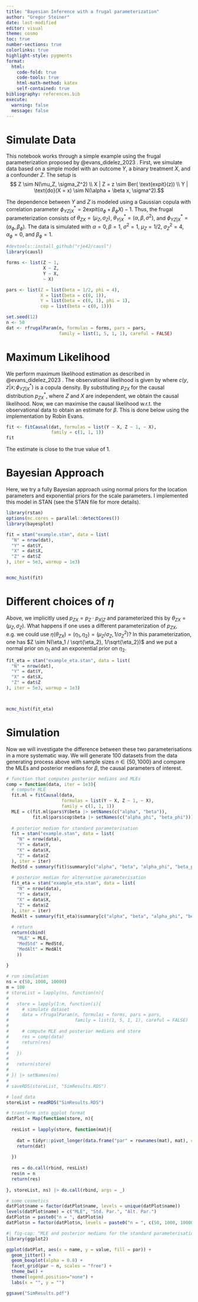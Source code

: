 ```yaml
---
title: "Bayesian Inference with a frugal parameterization"
author: "Gregor Steiner"
date: last-modified
editor: visual
theme: cosmo
toc: true  
number-sections: true
colorlinks: true
highlight-style: pygments
format:
  html: 
    code-fold: true
    code-tools: true
    html-math-method: katex
    self-contained: true
bibliography: references.bib
execute: 
  warning: false
  message: false
---
```


# Simulate Data

This notebook works through a simple example using the frugal parameterization proposed by @evans_didelez_2023 . First, we simulate data based on a simple model with an outcome $Y$, a binary treatment $X$, and a confounder $Z$. The setup is $$ Z \sim N(\mu_Z, \sigma_Z^2) \\
X | Z = z \sim Ber( \text{expit}(z)) \\
Y | \text{do}(X = x) \sim N(\alpha + \beta x, \sigma^2).$$

The dependence between $Y$ and $Z$ is modeled using a Gaussian copula with correlation parameter $\phi_{YZ|X}^* = 2 \text{expit}(\alpha_{\phi} + \beta_{\phi} X) - 1$. Thus, the frugal parameterization consists of $\theta_{ZX} = (\mu_Z, \sigma_Z)$, $\theta_{Y|X}^* = (\alpha, \beta, \sigma^2)$, and $\phi_{YZ|X}^* = (\alpha_\phi, \beta_\phi)$. The data is simulated with $\alpha = 0, \beta = 1$, $\sigma^2 = 1$, $\mu_Z = 1/2$, $\sigma_Z^2 = 4$, $\alpha_{\phi} = 0$, and $\beta_{\phi} = 1$.

```r
#devtools::install_github("rje42/causl")
library(causl)

forms <- list(Z ~ 1, 
              X ~ Z,
              Y ~ X, 
              ~ X)

pars <- list(Z = list(beta = 1/2, phi = 4),
             X = list(beta = c(0, 1)),
             Y = list(beta = c(0, 1), phi = 1),
             cop = list(beta = c(0, 1)))

set.seed(12)
n <- 50
dat <- rfrugalParam(n, formulas = forms, pars = pars, 
                    family = list(1, 5, 1, 1), careful = FALSE)


```

# Maximum Likelihood

We perform maximum likelihood estimation as described in @evans_didelez_2023 . The observational likelihood is given by \begin{align*}
    p_{ZXY}(z, x, y | \theta^*) &= p_{ZX}(z, x | \theta_{ZX}) p_{Y|ZX}^*(y|z, x; \theta_{Y|X}^*, \phi_{YZ | X}^*) \\
    &= p_{ZX}(z, x | \theta_{ZX}) p_{Y|X}^*(y | x; \theta_{Y|X}^*) c(y, z| x; \phi_{YZ | X}^*),
\end{align*} where $c(y, z| x; \phi_{YZ | X}^*)$ is a copula density. By substituting $p_{ZX}$ for the causal distribution $p_{ZX}^*$, where $Z$ and $X$ are independent, we obtain the causal likelihood. Now, we can maximise the causal likelihood w.r.t. the observational data to obtain an estimate for $\beta$. This is done below using the implementation by Robin Evans.

```r
fit <- fitCausal(dat, formulas = list(Y ~ X, Z ~ 1, ~ X),
                 family = c(1, 1, 1))
fit
```

The estimate is close to the true value of 1.

# Bayesian Approach

Here, we try a fully Bayesian approach using normal priors for the location parameters and exponential priors for the scale parameters. I implemented this model in STAN (see the STAN file for more details).

```r
library(rstan)
options(mc.cores = parallel::detectCores())
library(bayesplot)

fit = stan("example.stan", data = list(
  "N" = nrow(dat),
  "Y" = dat$Y,
  "X" = dat$X,
  "Z" = dat$Z
), iter = 5e3, warmup = 1e3)


mcmc_hist(fit)

```

# Different choices of $\eta$

Above, we implicitly used $p_{ZX} = p_Z \cdot p_{X|Z}$ and parameterized this by $\theta_{ZX} = (\mu_Z, \sigma_Z)$. What happens if one uses a different parameterization of $p_{ZX}$, e.g. we could use $\eta(\theta_{ZX}) = (\eta_1, \eta_2) = (\mu_Z / \sigma_Z, 1 / \sigma_Z^2)$? In this parameterization, one has $Z \sim N(\eta_1 / \sqrt{\eta_2}, 1/\sqrt{\eta_2})$ and we put a normal prior on $\eta_1$ and an exponential prior on $\eta_2$.

```r
fit_eta = stan("example_eta.stan", data = list(
  "N" = nrow(dat),
  "Y" = dat$Y,
  "X" = dat$X,
  "Z" = dat$Z
), iter = 5e3, warmup = 1e3)



mcmc_hist(fit_eta)

```

# Simulation

Now we will investigate the difference between these two parameterisations in a more systematic way. We will generate 100 datasets from the data generating process above with sample sizes $n \in \{50, 1000\}$ and compare the MLEs and posterior medians for $\beta$, the causal parameters of interest.

```r
# function that computes posterior medians and MLEs
comp = function(data, iter = 1e3){
  # compute MLE
  fit.ml = fitCausal(data,
                     formulas = list(Y ~ X, Z ~ 1, ~ X),
                     family = c(1, 1, 1))
  MLE = c(fit.ml$pars$Y$beta |> setNames(c("alpha", "beta")),
          fit.ml$pars$cop$beta |> setNames(c("alpha_phi", "beta_phi")))
  
  # posterior median for standard parameterisation
  fit = stan("example.stan", data = list(
    "N" = nrow(data),
    "Y" = data$Y,
    "X" = data$X,
    "Z" = data$Z
  ), iter = iter)
  MedStd = summary(fit)$summary[c("alpha", "beta", "alpha_phi", "beta_phi"), "50%"]
  
  # posterior median for alternative parameterisation
  fit_eta = stan("example_eta.stan", data = list(
    "N" = nrow(data),
    "Y" = data$Y,
    "X" = data$X,
    "Z" = data$Z
  ), iter = iter)
  MedAlt = summary(fit_eta)$summary[c("alpha", "beta", "alpha_phi", "beta_phi"), "50%"]
  
  # return
  return(cbind(
    "MLE" = MLE,
    "MedStd" = MedStd,
    "MedAlt" = MedAlt
    ))
  
}

```



```r
# run simulation
ns = c(50, 1000, 10000)
m = 100
# storeList = lapply(ns, function(n){
# 
#   store = lapply(1:m, function(i){
#     # simulate dataset
#     data = rfrugalParam(n, formulas = forms, pars = pars,
#                         family = list(1, 5, 1, 1), careful = FALSE)
# 
#     # compute MLE and posterior medians and store
#     res = comp(data)
#     return(res)
# 
#   })
# 
#   return(store)
# 
# }) |> setNames(ns)
# 
# saveRDS(storeList, "SimResults.RDS")


```

```r
# load data
storeList = readRDS("SimResults.RDS")

# transform into ggplot format
datPlot = Map(function(store, n){
  
  resList = lapply(store, function(mat){
    
    dat = tidyr::pivot_longer(data.frame("par" = rownames(mat), mat), cols = -1)
    return(dat)
    
  })
  
  res = do.call(rbind, resList)
  res$n = n
  return(res)
  
}, storeList, ns) |> do.call(rbind, args = _)

# some cosmetics
datPlot$name = factor(datPlot$name, levels = unique(datPlot$name))
levels(datPlot$name) = c("MLE", "Std. Par.", "Alt. Par.")
datPlot$n = paste0("n = ", datPlot$n)
datPlot$n = factor(datPlot$n, levels = paste0("n = ", c(50, 1000, 10000)))

```


```r
#| fig-cap: "MLE and posterior medians for the standard parameterisation (Std. Par.) and alternative parameterisation (Alt. Par.)"
library(ggplot2)

ggplot(datPlot, aes(x = name, y = value, fill = par)) +
  geom_jitter() +
  geom_boxplot(alpha = 0.8) +
  facet_grid(par ~ n, scales = "free") +
  theme_bw() +
  theme(legend.position="none") +
  labs(x = "", y = "")

ggsave("SimResults.pdf")

```






